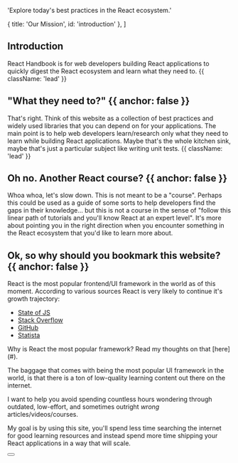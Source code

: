 
  'Explore today\'s best practices in the React ecosystem.'

  { title: 'Our Mission', id: 'introduction' },
]

<QuickNavigation /> 

## Introduction

React Handbook is for web developers building React applications to quickly digest the React ecosystem and learn what they need to. {{ className: 'lead' }}

## "What they need to?" {{ anchor: false }}

That's right. Think of this website as a collection of best practices and widely used libraries that you can depend on for your applications. The main point is to help web developers learn/research only what they need to learn while building React applications. Maybe that's the whole kitchen sink, maybe that's just a particular subject like writing unit tests. {{ className: 'lead' }}

## Oh no. Another React course? {{ anchor: false }}

Whoa whoa, let's slow down. This is not meant to be a "course". Perhaps this could be used as a guide of some sorts to help developers find the gaps in their knowledge... but this is not a course in the sense of "follow this linear path of tutorials and you'll know React at an expert level". It's more about pointing you in the right direction when you encounter something in the React ecosystem that you'd like to learn more about.

## Ok, so why should you bookmark this website? {{ anchor: false }}

React is the most popular frontend/UI framework in the world as of this moment. According to various sources React is very likely to continue it's growth trajectory:
- [State of JS](https://2022.stateofjs.com/en-US/libraries/)
- [Stack Overflow](https://survey.stackoverflow.co/2022/#section-most-popular-technologies-web-frameworks-and-technologies)
- [GitHub](https://gist.github.com/tkrotoff/b1caa4c3a185629299ec234d2314e190)
- [Statista](https://www.statista.com/statistics/1124699/worldwide-developer-survey-most-used-frameworks-web/)

<Note>
  Why is React the most popular framework? Read my thoughts on that [here](#).
</Note>

The baggage that comes with being the most popular UI framework in the world, is that there is a ton of low-quality learning content out there on the internet.

I want to help you avoid spending countless hours wondering through outdated, low-effort, and sometimes outright *wrong* articles/videos/courses.

My goal is by using this site, you'll spend less time searching the internet for good learning resources and instead spend more time shipping your React applications in a way that will scale.

<div className="not-prose">
  <Button
    href="/sdks"
    variant="text"
    arrow="right"
    children="Read more about the inspiration for this website"
  />
</div>
